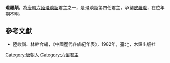 '''邆羅顛'''，為[[唐朝|唐朝]][[六詔|六詔]][[邆賧詔|邆賧詔]]君主之一，是邆賧詔第四任君主，承襲[[皮羅邆|皮羅邆]]，在位年期不明。
{{start box}}
{{s-before|[[皮羅邆|皮羅邆]]}}
{{s-title|[[唐朝|唐朝]][[六詔|六詔]][[邆賧詔|邆賧詔]][[君主|君主]]}}
{{s-after|[[顛之托|顛之-{托}-]]}}
{{end box}}
==參考文獻==
*陸峻嶺、林幹合編，《中國歷代各族紀年表》，1982年，臺北，木鐸出版社
{{六詔君主}}
[[Category:唐朝人|Category:唐朝人]]
[[Category:六诏君主|Category:六诏君主]]